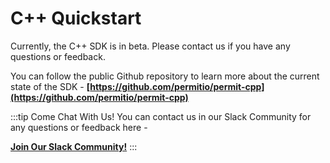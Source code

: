 # C++ Quickstart

Currently, the C++ SDK is in beta. Please contact us if you have any questions or feedback.

You can follow the public Github repository to learn more about the current state of the SDK - **[https://github.com/permitio/permit-cpp](https://github.com/permitio/permit-cpp)**

:::tip Come Chat With Us!
You can contact us in our Slack Community for any questions or feedback here -

**[Join Our Slack Community!](https://permit-io.slack.com/join/shared_invite/zt-nz6yjgnp-RlP9rtOPwO0n0aH_vLbmBQ#/shared-invite/email)**
:::
